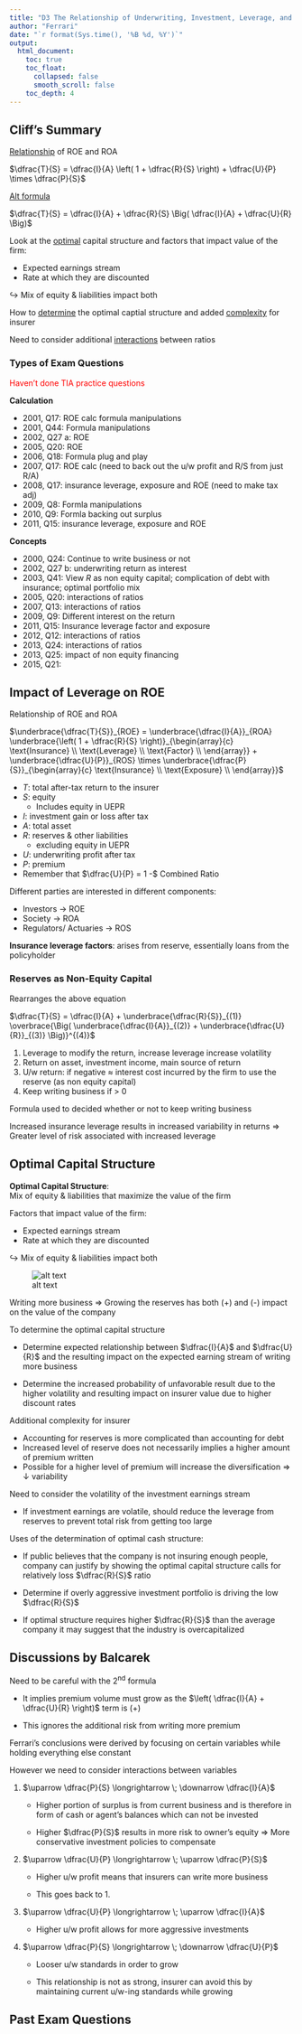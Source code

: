 ```yaml
---
title: "D3 The Relationship of Underwriting, Investment, Leverage, and Exposure to Total Return on Owner's Equity"
author: "Ferrari"
date: "`r format(Sys.time(), '%B %d, %Y')`"
output: 
  html_document:
    toc: true
    toc_float:
      collapsed: false
      smooth_scroll: false
    toc_depth: 4
---
```


## Cliff's Summary

[Relationship](#formula1) of ROE and ROA

$\dfrac{T}{S} = \dfrac{I}{A} \left( 1 + \dfrac{R}{S} \right) + \dfrac{U}{P} \times \dfrac{P}{S}$

[Alt formula](#formula2)

$\dfrac{T}{S} = \dfrac{I}{A} + \dfrac{R}{S} \Big( \dfrac{I}{A} + \dfrac{U}{R} \Big)$

Look at the [optimal](#optimal) capital structure and factors that impact value of the firm:

* Expected earnings stream
* Rate at which they are discounted

$\hookrightarrow$ Mix of equity & liabilities impact both

How to [determine](#determine) the optimal captial structure and added [complexity](#complex) for insurer

Need to consider additional [interactions](#interaction) between ratios

### Types of Exam Questions

<span style="color:red">Haven't done TIA practice questions</span>

**Calculation**

* 2001, Q17: ROE calc formula manipulations
* 2001, Q44: Formula manipulations
* 2002, Q27 a: ROE
* 2005, Q20: ROE
* 2006, Q18: Formula plug and play
* 2007, Q17: ROE calc (need to back out the u/w profit and R/S from just R/A)
* 2008, Q17: insurance leverage, exposure and ROE (need to make tax adj)
* 2009, Q8: Formla manipulations
* 2010, Q9: Formla backing out surplus
* 2011, Q15: insurance leverage, exposure and ROE

**Concepts**

* 2000, Q24: Continue to write business or not
* 2002, Q27 b: underwriting return as interest
* 2003, Q41: View $R$ as non equity capital; complication of debt with insurance; optimal portfolio mix
* 2005, Q20: interactions of ratios
* 2007, Q13: interactions of ratios
* 2009, Q9: Different interest on the return
* 2011, Q15: Insurance leverage factor and exposure
* 2012, Q12: interactions of ratios
* 2013, Q24: interactions of ratios
* 2013, Q25: impact of non equity financing
* 2015, Q21: 

## Impact of Leverage on ROE

<a name="formula1"></a> Relationship of ROE and ROA

$\underbrace{\dfrac{T}{S}}_{ROE} = \underbrace{\dfrac{I}{A}}_{ROA} \underbrace{\left( 1 + \dfrac{R}{S} \right)}_{\begin{array}{c} \text{Insurance} \\ \text{Leverage} \\ \text{Factor} \\ \end{array}} + \underbrace{\dfrac{U}{P}}_{ROS} \times \underbrace{\dfrac{P}{S}}_{\begin{array}{c} \text{Insurance} \\ \text{Exposure} \\ \end{array}}$

* $T$: total after-tax return to the insurer
* $S$: equity
    * Includes equity in UEPR
* $I$: investment gain or loss after tax
* $A$: total asset
* $R$: reserves & other liabilities
    * excluding equity in UEPR
* $U$: underwriting profit after tax
* $P$: premium
* Remember that $\dfrac{U}{P} = 1 -$ Combined Ratio

Different parties are interested in different components:

* Investors $\rightarrow$ ROE
* Society $\rightarrow$ ROA
* Regulators/ Actuaries $\rightarrow$ ROS

**Insurance leverage factors**: arises from reserve, essentially loans from the policyholder

### Reserves as Non-Equity Capital

<a name="formula2"></a> Rearranges the above equation

$\dfrac{T}{S} = \dfrac{I}{A} + \underbrace{\dfrac{R}{S}}_{(1)} \overbrace{\Big( \underbrace{\dfrac{I}{A}}_{(2)} + \underbrace{\dfrac{U}{R}}_{(3)} \Big)}^{(4)}$

1) Leverage to modify the return, increase leverage increase volatility
2) Return on asset, investment income, main source of return
3) U/w return: if negative $\approx$ interest cost incurred by the firm to use the reserve (as non equity capital)
4) Keep writing business if > 0

Formula used to decided whether or not to keep writing business

Increased insurance leverage results in increased variability in returns $\Rightarrow$ Greater level of risk associated with increased leverage

## Optimal Capital Structure

<a name="optimal"></a> **Optimal Capital Structure**:  
Mix of equity & liabilities that maximize the value of the firm

Factors that impact value of the firm:

* Expected earnings stream
* Rate at which they are discounted

$\hookrightarrow$ Mix of equity & liabilities impact both

![alt text](figures/Exam 9 - 19.png)

Writing more business $\Rightarrow$ Growing the reserves has both (+) and (-) impact on the value of the company

<a name="determine"></a> To determine the optimal capital structure

* Determine expected relationship between $\dfrac{I}{A}$ and $\dfrac{U}{R}$ and the resulting impact on the expected earning stream of writing more business

* Determine the increased probability of unfavorable result due to the higher volatility and resulting impact on insurer value due to higher discount rates

<a name="complex"></a> Additional complexity for insurer

* Accounting for reserves is more complicated than accounting for debt
* Increased level of reserve does not necessarily implies a higher amount of premium written
* Possible for a higher level of premium will increase the diversification $\Rightarrow$ $\downarrow$ variability

Need to consider the volatility of the investment earnings stream

* If investment earnings are volatile, should reduce the leverage from reserves to prevent total risk from getting too large

Uses of the determination of optimal cash structure:

* If public believes that the company is not insuring enough people, company can justify by showing the optimal capital structure calls for relatively loss $\dfrac{R}{S}$ ratio

* Determine if overly aggressive investment portfolio is driving the low $\dfrac{R}{S}$

* If optimal structure requires higher $\dfrac{R}{S}$ than the average company it may suggest that the industry is overcapitalized

## Discussions by Balcarek

Need to be careful with the 2^nd^ formula

* It implies premium volume must grow as the $\left( \dfrac{I}{A} + \dfrac{U}{R} \right)$ term is (+)

* This ignores the additional risk from writing more premium

Ferrari's conclusions were derived by focusing on certain variables while holding everything else constant

However we need to consider interactions between variables

<a name="interaction"></a>

1. $\uparrow \dfrac{P}{S} \longrightarrow \; \downarrow \dfrac{I}{A}$

    * Higher portion of surplus is from current business and is therefore in form of cash or agent's balances which can not be invested
    
    * Higher $\dfrac{P}{S}$ results in more risk to owner's equity $\Rightarrow$ More conservative investment policies to compensate

2. $\uparrow \dfrac{U}{P} \longrightarrow \; \uparrow \dfrac{P}{S}$

    * Higher u/w profit means that insurers can write more business
    
    * This goes back to 1.
    
3. $\uparrow \dfrac{U}{P} \longrightarrow \; \uparrow \dfrac{I}{A}$

    * Higher u/w profit allows for more aggressive investments
    
4. $\uparrow \dfrac{P}{S} \longrightarrow \; \downarrow \dfrac{U}{P}$

    * Looser u/w standards in order to grow
    
    * This relationship is not as strong, insurer can avoid this by maintaining current u/w-ing standards while growing
    
## Past Exam Questions